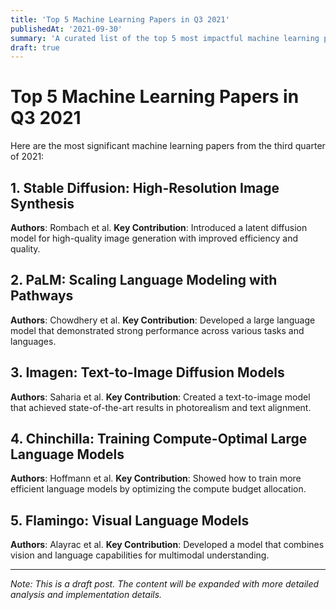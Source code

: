 ```yaml
---
title: 'Top 5 Machine Learning Papers in Q3 2021'
publishedAt: '2021-09-30'
summary: 'A curated list of the top 5 most impactful machine learning papers from Q3 2021.'
draft: true
---
```


# Top 5 Machine Learning Papers in Q3 2021

Here are the most significant machine learning papers from the third quarter of 2021:

## 1. Stable Diffusion: High-Resolution Image Synthesis
**Authors**: Rombach et al.
**Key Contribution**: Introduced a latent diffusion model for high-quality image generation with improved efficiency and quality.

## 2. PaLM: Scaling Language Modeling with Pathways
**Authors**: Chowdhery et al.
**Key Contribution**: Developed a large language model that demonstrated strong performance across various tasks and languages.

## 3. Imagen: Text-to-Image Diffusion Models
**Authors**: Saharia et al.
**Key Contribution**: Created a text-to-image model that achieved state-of-the-art results in photorealism and text alignment.

## 4. Chinchilla: Training Compute-Optimal Large Language Models
**Authors**: Hoffmann et al.
**Key Contribution**: Showed how to train more efficient language models by optimizing the compute budget allocation.

## 5. Flamingo: Visual Language Models
**Authors**: Alayrac et al.
**Key Contribution**: Developed a model that combines vision and language capabilities for multimodal understanding.

---

*Note: This is a draft post. The content will be expanded with more detailed analysis and implementation details.* 